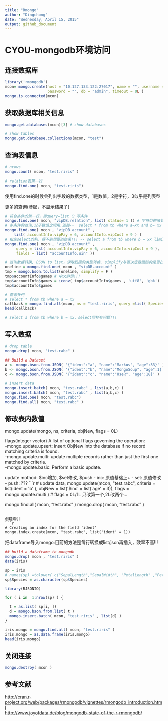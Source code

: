 ```yaml
---
title: "Rmongo"
author: "Dingchong"
date: "Wednesday, April 15, 2015"
output: github_document
---
```



# CYOU-mongodb环境访问

## 连接数据库
```r
library('rmongodb')
mcon= mongo.create(host = "10.127.133.122:27017", name = "", username = "",
                   password = "", db = "admin", timeout = 0L )
mongo.is.connected(mcon)
```

## 获取数据库相关信息
```r
mongo.get.databases(mcon)[3] # show databases
```

```r
# show tables
mongo.get.database.collections(mcon, "test")
```

## 查询表信息
```r
# nrows
mongo.count( mcon, "test.riris" ) 

# relation表第一行
mongo.find.one( mcon, "test.riris")
```
使用find.one的时候会列出字段的数据类型，1是数值，2是字符，3似乎是列表型   

更多的查询(涉密，不显示结果了)   
```r
# 符合条件的第一行，用query=list（）写条件
mongo.find.one( mcon, "vipDB.relation", list( status= 1 )) # 字符型的值要加''
# 多条件的查询,父子键值之间用.连接--  select * from tb where a=xx and b= xx limit 1
mongo.find.one( mcon , "vipDB.account" , 
    list( accountInfo.vipPay = 6, accountInfo.vipCost = 9 ) )
# 指定select的列，得不到想要的结果!!! -- select a from tb where b = xx limit 1
mongo.find.one( mcon , "vipDB.account" , 
     query = list( accountInfo.vipPay = 6, accountInfo.vipCost = 9 ), 
     fields = list( "accountInfo.uin" ))
```

```r
# 查询数据转换, BSON to list，读取数据的类型转换, simplify与否决定数据结构是否拉平
oneline = mongo.find.one( mcon , "vipDB.account" ) 
tmp = mongo.bson.to.list(oneline, simplify = F )
tmp$accountInfo$games # 中文麻烦!!!
tmp$accountInfo$games = iconv( tmp$accountInfo$games , 'utf8', 'gbk') 
tmp$accountInfo$games

# 查询多列
# select * from tb where a = xx 
callback = mongo.find.all(mcon, ns = "test.riris", query =list( Species = "setosa")) 
head(callback)

# select a from tb where b = xx，select同样有问题!!!
```

## 写入数据

```r
# drop table 
mongo.drop( mcon, "test.rabc" )

## Build a Dataset
a <- mongo.bson.from.JSON( '{"ident":"a", "name":"Markus", "age":33}' )
b <- mongo.bson.from.JSON( '{"ident":"b", "name":"MongoSoup", "age":1}' )
c <- mongo.bson.from.JSON( '{"ident":"c", "name":"UseR", "age":18}' )

# insert data
mongo.insert.batch( mcon, "test.rabc" , list(a,b,c) )
mongo.insert.batch( mcon, "test.rabc" , list(a,b,c) )
mongo.find.one( mcon, "test.rabc")
mongo.find.all( mcon, "test.rabc" )

```

## 修改表内数值
mongo.update(mongo, ns, criteria, objNew, flags = 0L)  
   
flags(integer vector) A list of optional flags governing the operation:    
-mongo.update.upsert: insert ObjNew into the database if no record matching criteria is found.   
-mongo.update.multi: update multiple records rather than just the first one matched by criteria.   
-mongo.update.basic: Perform a basic update.   
   
update mothod: $inc增加, $set修改, $push   
- inc: 原值基础上+   
- set: 原值修改   
- push: ???   
```r

# update data, 
mongo.update(mcon, "test.rabc", 
  criteria = list(ident = 'b' ), 
  objNew = list('$inc' = list('age' = 3)), 
  flags = mongo.update.multi ) # flags = 0L/1L 只改第一个,2L改两个...

mongo.find.all( mcon, "test.rabc" )
mongo.drop( mcon, "test.rabc" )
```

创建索引   
```r
# Creating an index for the field 'ident'
mongo.index.create(mcon, "test.rabc", list('ident' = 1))
```

把dataframe导入mongo:目前的方法是每行转换成list/json再插入，效率不高!!!

```r

## build a dataframe to mongodb
mongo.drop( mcon , "test.riris" )
data(iris)

sp = iris
# names(sp) =tolower( c("SepalLength","SepalWidth", "PetalLength" ,"PetalWidth","Species"))
sp$Species = as.character(sp$Species)

library(RJSONIO)

for ( i in  1:nrow(sp) ) {

  t = as.list( sp[i, ])
  d = mongo.bson.from.list( t )
  mongo.insert.batch( mcon, "test.riris" , list(d) )
}

iris.mongo = mongo.find.all( mcon, "test.riris" )
iris.mongo = as.data.frame(iris.mongo)
head(iris.mongo)

```

## 关闭连接
```r
mongo.destroy( mcon )
```


## 参考文献
<http://cran.r-project.org/web/packages/rmongodb/vignettes/rmongodb_introduction.html>   
<http://www.joyofdata.de/blog/mongodb-state-of-the-r-rmongodb/>

